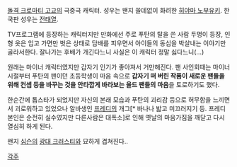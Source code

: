 [[돌격 크로마티 고교]]의 극중극 캐릭터. 성우는 왠지 쓸데없이 화려한 [[히야마 노부유키]]. 한국판 성우는 [[전태열]].

TV프로그램에 등장하는 캐릭터지만 만화에선 주로 푸탄의 탈을 쓴 사람 두명이 등장, 인형 옷은 입고 가면만 벗은 상태로 담배를 피우면서 아이들의 동심을 박살내는 이야기만 골라서한다. 잘나가는 후배가 개긴다느니 사실은 이 캐릭터 정말 싫다느니(…)

원래는 마이너 캐릭터였지만 갑자기 인기가 좋아져서 거만해진다. 팬 사인회때는 마이너 시절부터 푸탄의 팬이던 초등학생이 마음 속으로 '''갑자기 떠 버린 작품이 새로운 팬들을 위해 컨셉 등을 바꾸는 것을 안타깝게 바라보는 올드 팬들의 마음'''을 토로하기도 했다.

한순간에 톱스타가 되었지만 자신의 본래 모습과 푸탄의 괴리감 등으로 허무함을 느끼면서 괴로워하고 있었으나 알바생인 [[프레디]]의 개그[* 바나나 밟고 미끄러지기 등. 프레디 본인은 순전히 실수였지만 다른사람은 대폭소]로 인해 옛날의 마음가짐을 깨닫고 다시 열심히 하게 된다.

왠지 [[심슨]]의 [[광대 크러스티]]와 묘하게 겹쳐진다..

[[각주]]
